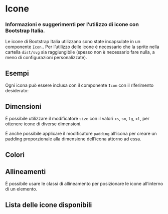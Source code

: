 

<Meta title="Documentazione/Utilities/Icone"  of={Icon} />

# Icone
### Informazioni e suggerimenti per l’utilizzo di icone con Bootstrap Italia.

Le icone di Bootstrap Italia utilizzano sono state incapsulate in un componente `Icon`..
Per l’utilizzo delle icone è necessario che la sprite nella cartella `dist/svg` sia raggiungibile (spesso non è necessario fare nulla, a meno di configurazioni personalizzate).

## Esempi

Ogni icona può essere inclusa con il componente `Icon` con il riferimento desiderato:

<Canvas>
    <Story id="componenti-icon--esempio-interattivo" />
</Canvas>

## Dimensioni

È possibile utilizzare il modificatore `size` con il valori `xs`, `sm`, `lg`, `xl`, per ottenere icone di diverse dimensioni.

<Canvas>
    <Story id="componenti-icon--esempio-dimensioni" />
</Canvas>

È anche possibile applicare il modificatore `padding` all’icona per creare un padding proporzionale alla dimensione dell’icona attorno ad essa.

<Canvas>
    <Story id="componenti-icon--esempio-padding" />
</Canvas>

## Colori

<Canvas>
    <Story id="componenti-icon--esempio-colori" />
</Canvas>

## Allineamenti

È possibile usare le classi di allineamento per posizionare le icone all’interno di un elemento.

<Canvas>
    <Story id="componenti-icon--esempio-allineamento" />
</Canvas>

## Lista delle icone disponibili

<Canvas withSource='none'>
    <Story id="componenti-icon--lista-icone" />
</Canvas>
